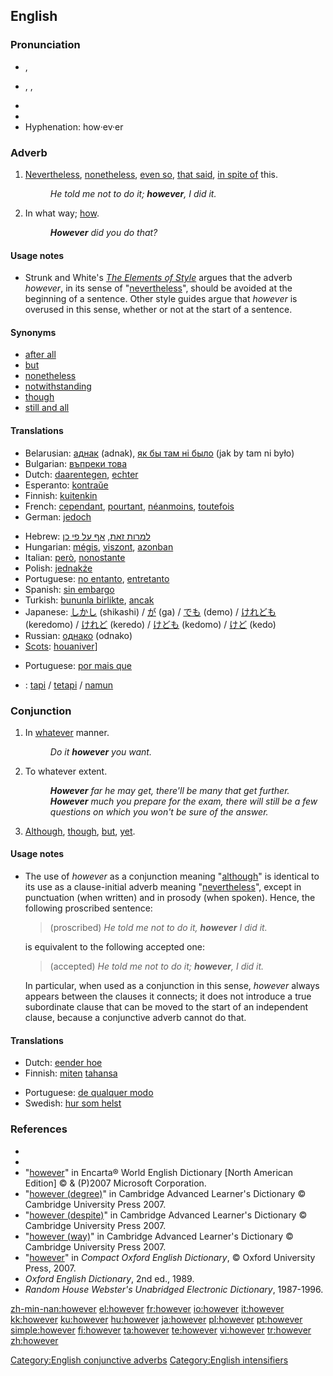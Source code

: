 ==English==

{{rank|father|nor|moment|227|however|enough|quite|brought}}

===Pronunciation===
* {{a|RP}} {{IPA|/hɑʊˈεvə/}}, {{SAMPA|/haU"Ev@/}}
* {{a|US}} {{enPR|/houĕvʹər/}}, {{IPA|/haʊˈɛvɚ/}}, {{SAMPA|/haU'Ev@`/}}
* {{audio|en-us-however.ogg|Audio (US)}}
* {{rhymes|ɛvə(r)}}
* Hyphenation: how·ev·er

===Adverb===
{{en-adv|-}}

# [[nevertheless|Nevertheless]], [[nonetheless]], [[even so]], [[that said]], [[in spite of]] this.
#: ''He told me not to do it; '''however''', I did it.''
# {{context|chiefly|UK|as an intensified form in interrogatives}} In what way; [[how]].
#: '''''However''' did you do that?''

====Usage notes====
* {{sense|nevertheless}} Strunk and White's ''[[w:The Elements of Style|The Elements of Style]]'' argues that the adverb ''however'', in its sense of "[[nevertheless]]", should be avoided at the beginning of a sentence. Other style guides argue that ''however'' is overused in this sense, whether or not at the start of a sentence.

====Synonyms====
* [[after all]]
* [[but]]
* [[nonetheless]]
* [[notwithstanding]]
* [[though]]
* [[still and all]]

====Translations====

{{trans-top|nevertheless}}
* Belarusian: [[аднак]] (adnak), [[як бы там ні было]] (jak by tam ni było)
* Bulgarian: [[въпреки това]]
* Dutch: [[daarentegen]], [[echter]]
* Esperanto: [[kontraŭe]]
* Finnish: [[kuitenkin]]
* French: [[cependant]], [[pourtant]], [[néanmoins]], [[toutefois]]
* German: [[jedoch]]
{{trans-mid}}
* Hebrew: [[למרות זאת]], [[אף על פי כן]]
* Hungarian: [[mégis]], [[viszont]], [[azonban]]
* Italian: [[però]], [[nonostante]]
* Polish: [[jednakże]]
* Portuguese: [[no entanto]], [[entretanto]]
* Spanish: [[sin embargo]]
* Turkish: [[bununla birlikte]], [[ancak]]
* Japanese: [[しかし]] (shikashi) / [[が]] (ga) / [[でも]] (demo) / [[けれども]] (keredomo) / [[けれど]] (keredo) / [[けども]] (kedomo) / [[けど]] (kedo)
* Russian: [[однако]] (odnako)
* [[Scots]]: [[houaniver]]]
{{trans-bottom}}

{{trans-top|intensifier: in what way}}
* Portuguese: [[por mais que]]
{{trans-mid}}
{{trans-bottom}}

{{checktrans-top}}
* {{ttbc|Indonesian}}: [[tapi]] / [[tetapi]] / [[namun]]
{{trans-mid}}
{{trans-bottom}}

===Conjunction===
{{en-conj}}

# In [[whatever]] manner.
#: ''Do it '''however''' you want.''
# To whatever extent.
#: '''''However''' far he may get, there'll be many that get further.''
#: '''''However''' much you prepare for the exam, there will still be a few questions on which you won't be sure of the answer.''
# {{proscribed}} [[although|Although]], [[though]], [[but]], [[yet]].

====Usage notes====
* <p style="margin-top:0;margin-bottom:0">{{sense|although}} The use of ''however'' as a conjunction meaning "[[although]]" is identical to its use as a clause-initial adverb meaning "[[nevertheless]]", except in punctuation (when written) and in prosody (when spoken). Hence, the following proscribed sentence:</p><blockquote style="margin-top:0;margin-bottom:0"><p style="margin-top:0;margin-bottom:0">(proscribed) ''He told me not to do it, '''however''' I did it.''</p></blockquote><p style="margin-top:0;margin-bottom:0">is equivalent to the following accepted one:</p><blockquote style="margin-top:0;margin-bottom:0"><p style="margin-top:0;margin-bottom:0">(accepted) ''He told me not to do it; '''however''', I did it.''</p></blockquote><p style="margin-top:0;margin-bottom:0">In particular, when used as a conjunction in this sense, ''however'' always appears between the clauses it connects; it does not introduce a true subordinate clause that can be moved to the start of an independent clause, because a conjunctive adverb cannot do that.</p>

====Translations====
{{trans-top|in whatever manner}}
* Dutch: [[eender hoe]]
* Finnish: [[miten]] [[tahansa]]
{{trans-mid}}
* Portuguese: [[de qualquer modo]]
*Swedish: [[hur som helst]]
{{trans-bottom}}

===References===
* {{R:Webster 1913|however}}
* {{R:Dictionary.com|however}}
* "[http://encarta.msn.com/dictionary_/however.html however]" in Encarta® World English Dictionary [North American Edition] © & (P)2007 Microsoft Corporation.
* "[http://dictionary.cambridge.org/define.asp?key=38295&dict=CALD however (degree)]" in Cambridge Advanced Learner's Dictionary © Cambridge University Press 2007.
* "[http://dictionary.cambridge.org/define.asp?key=38298&dict=CALD however (despite)]" in Cambridge Advanced Learner's Dictionary © Cambridge University Press 2007.
* "[http://dictionary.cambridge.org/define.asp?key=38296&dict=CALD however (way)]" in Cambridge Advanced Learner's Dictionary © Cambridge University Press 2007.
* "[http://www.askoxford.com/concise_oed/however?view=uk however]" in ''Compact Oxford English Dictionary'', © Oxford University Press, 2007.
* ''Oxford English Dictionary'', 2nd ed., 1989.
* ''Random House Webster's Unabridged Electronic Dictionary'', 1987-1996.

[[Category:English conjunctive adverbs]]
[[Category:English intensifiers]]

[[zh-min-nan:however]]
[[el:however]]
[[fr:however]]
[[io:however]]
[[it:however]]
[[kk:however]]
[[ku:however]]
[[hu:however]]
[[ja:however]]
[[pl:however]]
[[pt:however]]
[[simple:however]]
[[fi:however]]
[[ta:however]]
[[te:however]]
[[vi:however]]
[[tr:however]]
[[zh:however]]